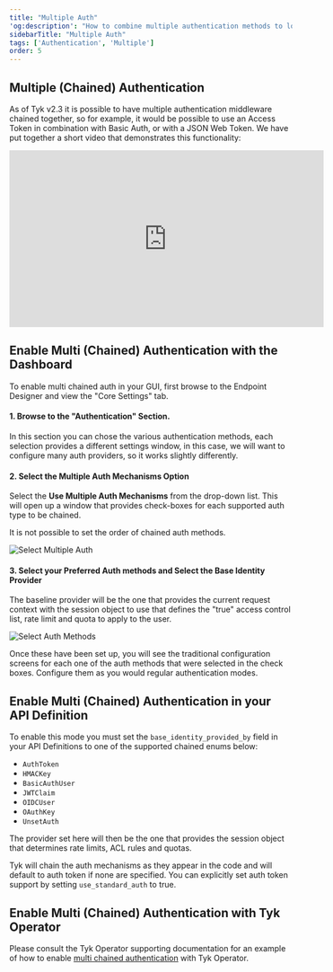 ```yaml
---
title: "Multiple Auth"
'og:description': "How to combine multiple authentication methods to lock-down your APIs"
sidebarTitle: "Multiple Auth"
tags: ['Authentication', 'Multiple']
order: 5
---
```


## Multiple (Chained) Authentication

As of Tyk v2.3 it is possible to have multiple authentication middleware chained together, so for example, it would be possible to use an Access Token in combination with Basic Auth, or with a JSON Web Token. We have put together a short video that demonstrates this functionality:

<iframe width="560" height="315" src="https://www.youtube.com/embed/vYGYYXcJ6Wc" frameborder="0" allow="accelerometer; autoplay; clipboard-write; encrypted-media; gyroscope; picture-in-picture" allowfullscreen></iframe>

## Enable Multi (Chained) Authentication with the Dashboard

To enable multi chained auth in your GUI, first browse to the Endpoint Designer and view the "Core Settings" tab.

#### 1\. Browse to the "Authentication" Section.

In this section you can chose the various authentication methods, each selection provides a different settings window, in this case, we will want to configure many auth providers, so it works slightly differently.

#### 2\. Select the Multiple Auth Mechanisms Option

Select the **Use Multiple Auth Mechanisms** from the drop-down list. This will open up a window that provides check-boxes for each supported auth type to be chained.

It is not possible to set the order of chained auth methods.

<img src="/img/2.10/multiple_auth_methods.png" alt="Select Multiple Auth" />

#### 3\. Select your Preferred Auth methods and Select the Base Identity Provider

The baseline provider will be the one that provides the current request context with the session object to use that defines the "true" access control list, rate limit and quota to apply to the user.

<img src="/img/2.10/select_multiple_auth_methods.png" alt="Select Auth Methods" />

Once these have been set up, you will see the traditional configuration screens for each one of the auth methods that were selected in the check boxes. Configure them as you would regular authentication modes.

## Enable Multi (Chained) Authentication in your API Definition

To enable this mode you must set the `base_identity_provided_by` field in your API Definitions to one of the supported chained enums below:

*   `AuthToken`
*   `HMACKey` 
*   `BasicAuthUser` 
*   `JWTClaim` 
*   `OIDCUser` 
*   `OAuthKey` 
*   `UnsetAuth`

The provider set here will then be the one that provides the session object that determines rate limits, ACL rules and quotas.

Tyk will chain the auth mechanisms as they appear in the code and will default to auth token if none are specified. You can explicitly set auth token support by setting `use_standard_auth` to true.

## Enable Multi (Chained) Authentication with Tyk Operator

Please consult the Tyk Operator supporting documentation for an example of how to enable [multi chained authentication](/5.5/product-stack/tyk-operator/advanced-configurations/client-authentication#multiple-chained-auth) with Tyk Operator.